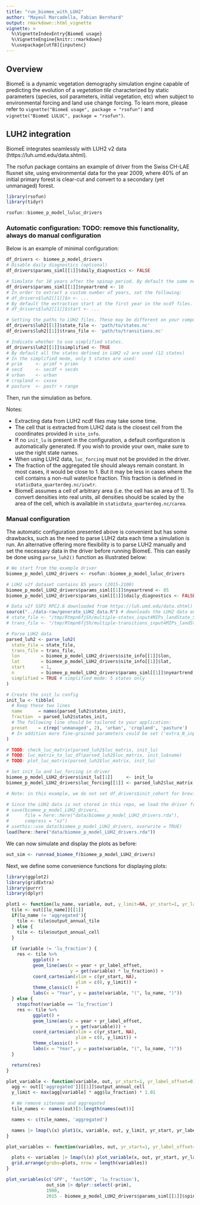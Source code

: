 ```yaml
---
title: "run_biomee_with_LUH2"
author: "Mayeul Marcadella, Fabian Bernhard"
output: rmarkdown::html_vignette
vignette: >
  %\VignetteIndexEntry{BiomeE usage}
  %\VignetteEngine{knitr::rmarkdown}
  %\usepackage[utf8]{inputenc}
---
```


## Overview

BiomeE is a dynamic vegetation demography simulation engine capable of predicting the evolution of a *vegetation tile* characterized by static parameters (species, soil parameters, initial vegetation, etc)
when subject to environmental forcing and land use change forcing. To learn more, please refer to `vignette("BiomeE usage", package = "rsofun")` and `vignette("BiomeE LULUC", package = "rsofun")`. 

## LUH2 integration

BiomeE integrates seamlessly with LUH2 v2 data (https://luh.umd.edu/data.shtml).

The rsofun package contains an example of driver from the Swiss CH-LAE fluxnet site, using environmental data for the year 2009,
where 40% of an initial primary forest is clear-cut and convert to a secondary (yet unmanaged) forest.

```r
library(rsofun)
library(tidyr)

rsofun::biomee_p_model_luluc_drivers
```

### Automatic configuration: TODO: remove this functionality, always do manual configuration

Below is an example of minimal configuration:

```r
df_drivers <- biomee_p_model_drivers
# Disable daily diagnostics (optional)
df_drivers$params_siml[[1]]$daily_diagnostics <- FALSE

# Simulate for 10 years after the spinup period. By default the same number of years are extracted from LUH2 dtaa.
df_drivers$params_siml[[1]]$nyeartrend <- 10
# In order to extract a custom number of years, set the following:
# df_drivers$luh2[[1]]$n <- ...
# By default the extraction start at the first year in the ncdf files. To extract from a custom index:
# df_drivers$luh2[[1]]$start <- ...

# Setting the paths to LUH2 files. These may be different on your computer.
df_drivers$luh2[[1]]$state_file <- 'path/to/states.nc'
df_drivers$luh2[[1]]$trans_file <- 'path/to/transitions.nc'

# Indicate whether to use simplified states.
df_drivers$luh2[[1]]$simplified <- TRUE
# By default all the states defined in LUH2 v2 are used (12 states)
# In the simplified mode, only 5 states are used:
# prim     <- primf + primn
# secd     <- secdf + secdn
# urban    <- urban
# cropland <- cxxxx
# pasture  <- pastr + range
```

Then, run the simulation as before.

Notes:

- Extracting data from LUH2 ncdf files may take some time.
- The cell that is extracted from LUH2 data is the closest cell from the coordinates provided in `site_info`.
- If no `init_lu` is present in the configuration, a default configuration is automatically generated. If you wish to provide your own, make sure to use the right state names.
- When using LUH2 data, `luc_forcing` must not be provided in the driver.
- The fraction of the aggregated tile should always remain constant. In most cases, it would be close to 1. But it may be less in cases where the cell contains a non-null water/ice fraction. This fraction is defined in `staticData_quarterdeg.nc/icwtr`.
- BiomeE assumes a cell of arbitrary area (i.e. the cell has an area of 1). To convert densities into real units, all densities should be scaled by the area of the cell, which is available in `staticData_quarterdeg.nc/carea`.

### Manual configuration

The automatic configuration presented above is convenient but has some drawbacks, such as the need to parse LUH2 data each time a simulation is run.
An alternative offering more flexibility is to parse LUH2 manually and set the necessary data in the driver before running BiomeE.
This can easily be done using `parse_luh2()` function as illustrated below:

```r

# We start from the example driver
biomee_p_model_LUH2_drivers <- rsofun::biomee_p_model_luluc_drivers

# LUH2 v2f dataset contains 85 years (2015-2100)
biomee_p_model_LUH2_drivers$params_siml[[1]]$nyeartrend <- 85
biomee_p_model_LUH2_drivers$params_siml[[1]]$daily_diagnostics <- FALSE

# Data v2f SSP1 RPC2.6 downloaded from https://luh.umd.edu/data.shtml)
source("../data-raw/generate_LUH2_data.R") # downloads the LUH2 data and returns paths `state_file` and `trans_file`
# state_file <- "/tmp/Rtmpn6fjSh/multiple-states_input4MIPs_landState_ScenarioMIP_UofMD-IMAGE-ssp126-2-1-e_gn_2100-2300.nc"
# trans_file <- "/tmp/Rtmpn6fjSh/multiple-transitions_input4MIPs_landState_ScenarioMIP_UofMD-IMAGE-ssp126-2-1-e_gn_2100-2300.nc"

# Parse LUH2 data
parsed_luh2 <- parse_luh2(
  state_file = state_file, 
  trans_file = trans_file,
  lon        = biomee_p_model_LUH2_drivers$site_info[[1]]$lon, 
  lat        = biomee_p_model_LUH2_drivers$site_info[[1]]$lat,
  start      = 1, 
  n          = biomee_p_model_LUH2_drivers$params_siml[[1]]$nyeartrend, # We parse the whole dataset
  simplified = TRUE # simplified mode: 5 states only
)

# Create the init_lu config
init_lu <- tibble(
  # Keep these two lines
  name      = names(parsed_luh2$states_init),
  fraction  = parsed_luh2$states_init,
  # The following line should be tailored to your application:
  preset    = c(rep('unmanaged', 2), 'urban', 'cropland', 'pasture')
  # In addition more fine-grained parameters could be set ('extra_N_input', 'extra_turnover_rate', 'oxidized_litter_fraction')
)

# TODO: check_luc_matrix(parsed_luh2$luc_matrix, init_lu)
# TODO: luc_matrix_to_luc_df(parsed_luh2$luc_matrix, init_lu$name)
# TODO: plot_luc_matrix(parsed_luh2$luc_matrix, init_lu)

# Set init_lu and luc_forcing in driver
biomee_p_model_LUH2_drivers$init_lu[[1]]     <- init_lu
biomee_p_model_LUH2_drivers$luc_forcing[[1]] <- parsed_luh2$luc_matrix

# Note: in this example, we do not set df_drivers$init_cohort for brevity, but it should be done as well as demonstrated in the previous sections.

```

```r
# Since the LUH2 data is not stored in this repo, we load the driver from disk
# save(biomee_p_model_LUH2_drivers,
#      file = here::here("data/biomee_p_model_LUH2_drivers.rda"),
#      compress = "xz")
# usethis::use_data(biomee_p_model_LUH2_drivers, overwrite = TRUE)
load(here::here("data/biomee_p_model_LUH2_drivers.rda"))
```

We can now simulate and display the plots as before:

```r
out_sim <- runread_biomee_f(biomee_p_model_LUH2_drivers)
```

Next, we define some convenience functions for displaying plots:

```r
library(ggplot2)
library(gridExtra)
library(purrr)
library(dplyr)

plot1 <- function(lu_name, variable, out, y_limit=NA, yr_start=1, yr_label_offset=0) {
  tile <- out[[lu_name]][[1]]
  if(lu_name != 'aggregated'){
    tile <- tile$output_annual_tile
  } else {
    tile <- tile$output_annual_cell
  }
          
  if (variable != 'lu_fraction') {
    res <- tile %>%
          ggplot() +
          geom_line(aes(x = year + yr_label_offset,
                        y = get(variable) * lu_fraction)) +
          coord_cartesian(xlim = c(yr_start, NA),
                          ylim = c(0, y_limit)) +
          theme_classic() +
          labs(x = "Year", y = paste(variable, "(", lu_name, ")"))
  } else {
    stopifnot(variable == 'lu_fraction')
    res <- tile %>%
          ggplot() +
          geom_line(aes(x = year + yr_label_offset,
                        y = get(variable))) +
          coord_cartesian(xlim = c(yr_start, NA),
                          ylim = c(0, y_limit)) +
          theme_classic() +
          labs(x = "Year", y = paste(variable, "(", lu_name, ")"))
  }

  return(res)
}

plot_variable <- function(variable, out, yr_start=1, yr_label_offset=0) {
  agg <- out[['aggregated']][[1]]$output_annual_cell
  y_limit <- max(agg[variable] * agg$lu_fraction) * 1.01

  # We remove sitename and aggregated
  tile_names <- names(out)[3:length(names(out))]

  names <- c(tile_names, 'aggregated')

  names |> lmap(\(x) plot1(x, variable, out, y_limit, yr_start, yr_label_offset))
}

plot_variables <- function(variables, out, yr_start=1, yr_label_offset=0) {

  plots <- variables |> lmap(\(x) plot_variable(x, out, yr_start, yr_label_offset))
  grid.arrange(grobs=plots, nrow = length(variables))
}
```

``` r
plot_variables(c('GPP', 'fastSOM', 'lu_fraction'), 
               out_sim |> dplyr::select(-prim), 
               1900, 
               2015 - biomee_p_model_LUH2_drivers$params_siml[[1]]$spinupyears - 1)
```
